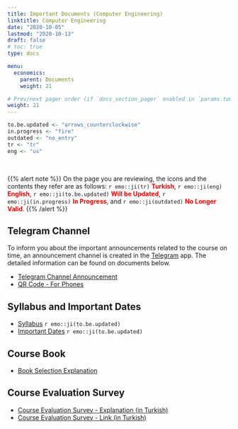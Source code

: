 ```yaml
---
title: Important Documents (Computer Engineering)
linktitle: Computer Engineering
date: "2020-10-05"
lastmod: "2020-10-13"
draft: false
# toc: true
type: docs

menu:
  economics:
    parent: Documents
    weight: 21

# Prev/next pager order (if `docs_section_pager` enabled in `params.toml`)
weight: 21
---
```


```r
to.be.updated <- "arrows_counterclockwise"
in.progress <- "fire"
outdated <- "no_entry"
tr <- "tr"
eng <- "us"
```

<br>

{{% alert note %}}
On the page you are reviewing, the icons and the contents they refer are as follows: `r emo::ji(tr)` <font color="red">**Turkish**</font>, `r emo::ji(eng)` <font color="red">**English**</font>, `r emo::ji(to.be.updated)` <font color="red">**Will be Updated**</font>, `r emo::ji(in.progress)` <font color="red">**In Progress**</font>, and `r emo::ji(outdated)` <font color="red">**No Longer Valid**</font>.
{{% /alert %}}

## Telegram Channel
To inform you about the important announcements related to the course on time, an announcement channel is created in the [Telegram](https://telegram.org/) app. The detailed information can be found on documents below.  

- [Telegram Channel Announcement](`r paste0(economics.path, "CE/Economics_Telegram Channel Announcement_Info.pdf")`)
- [QR Code - For Phones](`r paste0(economics.path, "CE/Economics_Telegram Channel Announcement_Flyer.pdf")`)

## Syllabus and Important Dates
- [Syllabus](`r paste0(economics.path, "CE/Economics - Syllabus (Kara).pdf")`) `r emo::ji(to.be.updated)`
- [Important Dates](`r paste0(economics.path, "CE/Economics - Important Dates (Kara).pdf")`) `r emo::ji(to.be.updated)`

## Course Book
- [Book Selection Explanation](`r paste0(economics.path, "Economics_Book Selection Explanation.pdf")`)

## Course Evaluation Survey
- [Course Evaluation Survey - Explanation (in Turkish)](`r paste0(economics.path, "CE/Economics_Course Evaluation Survey.pdf")`)
- [Course Evaluation Survey - Link (in Turkish)](https://forms.gle/ZfxYYKNxbVcyLaQB8)
